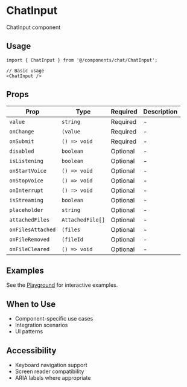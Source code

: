 # ChatInput

ChatInput component

## Usage

```tsx
import { ChatInput } from '@/components/chat/ChatInput';

// Basic usage
<ChatInput />
```

## Props

| Prop | Type | Required | Description |
|------|------|----------|-------------|
| `value` | `string` | Required | - |
| `onChange` | `(value` | Required | - |
| `onSubmit` | `() => void` | Required | - |
| `disabled` | `boolean` | Optional | - |
| `isListening` | `boolean` | Optional | - |
| `onStartVoice` | `() => void` | Optional | - |
| `onStopVoice` | `() => void` | Optional | - |
| `onInterrupt` | `() => void` | Optional | - |
| `isStreaming` | `boolean` | Optional | - |
| `placeholder` | `string` | Optional | - |
| `attachedFiles` | `AttachedFile[]` | Optional | - |
| `onFilesAttached` | `(files` | Optional | - |
| `onFileRemoved` | `(fileId` | Optional | - |
| `onFileCleared` | `() => void` | Optional | - |

## Examples

See the [Playground](/play) for interactive examples.

## When to Use

- Component-specific use cases
- Integration scenarios
- UI patterns

## Accessibility

- Keyboard navigation support
- Screen reader compatibility
- ARIA labels where appropriate
